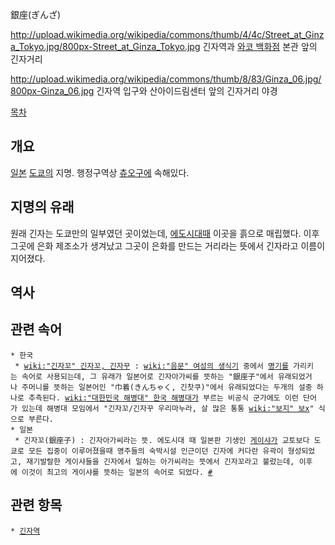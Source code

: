 銀座(ぎんざ)

http://upload.wikimedia.org/wikipedia/commons/thumb/4/4c/Street_at_Ginza_Tokyo.jpg/800px-Street_at_Ginza_Tokyo.jpg
긴자역과 [[와코 백화점]] 본관 앞의 긴자거리

http://upload.wikimedia.org/wikipedia/commons/thumb/8/83/Ginza_06.jpg/800px-Ginza_06.jpg
긴자역 입구와 산아이드림센터 앞의 긴자거리 야경

[[목차]]

== 개요 ==
[[일본]] [[도쿄]]의 지명. 행정구역상 [[츄오]]구에 속해있다.

== 지명의 유래 ==
원래 긴자는 도쿄만의 일부였던 곳이었는데, [[에도시대]]때 이곳을 흙으로 매립했다. 이후 그곳에 은화 제조소가 생겨났고 그곳이 은화를 만드는 거리라는 뜻에서 긴자라고 이름이 지어졌다.

== 역사 ==

== 관련 속어 ==
 * 한국
  * [[wiki:"긴자꼬" 긴자꼬, 긴자꾸]] : [[wiki:"음문" 여성의 생식기]] 중에서 [[명기]]를 가리키는 속어로 사용되는데, 그 유래가 일본어로 긴자아가씨를 뜻하는 "銀座子"에서 유래되었거나 주머니를 뜻하는 일본어인 "巾着(きんちゃく, 긴찻쿠)"에서 유래되었다는 두개의 설중 하나로 추측된다. [[wiki:"대한민국 해병대" 한국 해병대]]가 부르는 비공식 군가에도 이런 단어가 있는데 해병대 모임에서 "긴자꼬/긴자꾸 우리마누라, 살 많은 통통 [[wiki:"보지" 보x]]" 식으로 부른다.
 * 일본
  * 긴자꼬(銀座子) : 긴자아가씨라는 뜻. 에도시대 때 일본판 기생인 [[게이샤]]가 교토보다 도쿄로 모든 집중이 이루어졌을때 영주들의 숙박시설 인근이던 긴자에 커다란 유곽이 형성되었고, 재기발랄한 게이샤들을 긴자에서 일하는 아가씨라는 뜻에서 긴자꼬라고 불렀는데, 이후에 이것이 최고의 게이샤를 뜻하는 일본의 속어로 되었다. [http://blog.chosun.com/blog.log.view.screen?logId=5837251&userId=alrim #]

== 관련 항목 ==
 * [[긴자역]]
